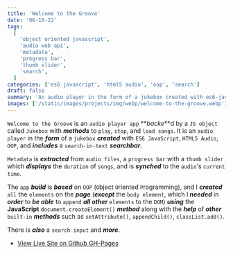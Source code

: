 ```yaml
---
title: 'Welcome to the Groove'
date: '06-16-22'
tags:
  [
    'object oriented javascript',
    'audio web api',
    'metadata',
    'progress bar',
    'thumb slider',
    'search',
  ]
categories: ['es6 javascript', 'html5 audio', 'oop', 'search']
draft: false
summary: 'An audio player in the form of a jukebox created with es6-javascript, html5-audio, oop, and includes a search-in-text searchbar.'
images: ['/static/images/projects/img/webp/welcome-to-the-groove.webp']
---
```


`Welcome to the Groove` is an `audio player app` **_backe_**d by a `JS object` called `Jukebox` with **_methods_** to `play`, `stop`, and `load songs`. It is an `audio player` in the **_form_** of a `jukebox` **_created_** with `ES6 JavaScript`, `HTML5 Audio`, `OOP`, and **_includes_** a `search-in-text` **_searchbar_**.

`Metadata` is **_extracted_** from `audio files`, a `progress bar` with a `thumb slider` which **_displays_** the `duration` of `songs`, and is **_synched_** to the `audio`'s `current time`.

The `app` **_build_** is **_based_** on `OOP` (`O`bject `O`riented `P`rogramming), and I **_created_** `all` the `elements` on the **_page_** (**_except_** the `body element`, which I **_needed_** in **_order_** to **_be able_** to `append` **_all other_** `elements` to the `DOM`) **_using_** the **JavaScript** `document.createElement()` **_method_** along with the **_help_** of **_other_** `built-in` **_methods_** such as `setAttribute()`, `appendChild()`, `classList.add()`.

There is **_also_** a `search input` and **_more_**.

- [View Live Site on Github GH-Pages](https://interglobalmedia.github.io/jukebox/)
